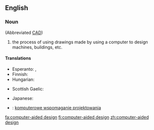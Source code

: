 ==English==

===Noun===
{{wikipedia}}
{{en-noun|head=[[computer]]-[[aided]] [[design]]|-}} (Abbreviated [[CAD]])

# {{context|uncountable|lang=en}} the process of using drawings made by using a computer to design machines, buildings, etc.

====Translations====
{{trans-top|process of design using computers}}
* Esperanto: {{t-|eo|perkomputila projektado}}, {{t-|eo|perkomputila dezajnado}}
* Finnish: {{t-|fi|tietokoneavusteinen suunnittelu}}
* Hungarian: {{t-|hu|számítógéppel segített tervezés}}
{{trans-mid}}
* Scottish Gaelic: {{t-|gd|dealbhadh la taic-choimpiutair|m}}
{{trans-bottom}}

{{checktrans-top}}
* Japanese: {{t-|ja|計算機支援設計|tr=けいさんきしえんせっけい,keisanki-shien-sekkei}}
{{trans-mid}}
* {{ttbc|pl}}: [[komputerowe wspomaganie projektowania]]
{{trans-bottom}}

[[fa:computer-aided design]]
[[fi:computer-aided design]]
[[zh:computer-aided design]]